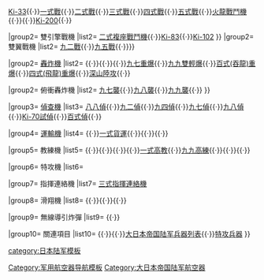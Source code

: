 {{navbox
|name = 第二次世界大戰日本陸軍航空器
|title = {{flagdeco|Empire of Japan}} [[第二次世界大战]][[大日本帝國陸軍]]航空器

|group1= [[戰鬥機]]
|list1= {{Navbox subgroup
|group1= 單翼戰機
|list1= {{Navbox subgroup
|group1= 單引擎戰機 
|list1= [[九一式戰鬥機|九一式]]{{·}}[[九七式戰鬥機]]{{·}}{{tsl|ja|キ28 (航空機)|Ki-28}}{{·}}[[Ki-33戰鬥機|Ki-33]]{{·}}[[一式戰鬥機|一式戰]]{{·}}[[二式單座戰鬥機|二式戰]]{{·}}[[三式戰鬥機|三式戰]]{{·}}[[四式戰鬥機|四式戰]]{{·}}[[五式戰鬥機|五式戰]]{{·}}[[火龍戰鬥機]]{{·}}{{tsl|ja|キ87 (航空機)|Ki-87試戰}}{{·}}[[秋水火箭戰鬥機|Ki-200]]{{·}}

|group2= 雙引擎戰機
|list2= [[二式複座戰鬥機]]{{·}}[[三菱Ki-83戰鬥機|Ki-83]]{{·}}[[Ki-102 (戰鬥機)|Ki-102]]
}}
|group2= 雙翼戰機
|list2= [[九二式戰鬥機|九二戰]]{{·}}[[九五式戰鬥機|九五戰]]{{·}}}}


|group2= [[轟炸機]]
|list2= {{Navbox subgroup
|group1= 水平轟炸機
|list1= [[九二式重轰炸机|九二重爆]]{{·}}{{tsl|ja|九三式重爆撃機|九三重爆}}{{·}}{{tsl|ja|九三式双軽爆撃機|九三雙輕爆}}{{·}}{{tsl|ja|九三式単軽爆撃機|九三單輕爆}}{{·}}[[九七式重轟炸機|九七重爆]]{{·}}[[九九式雙發輕轟炸機|九九雙輕爆]]{{·}}[[吞龍重轟炸機|百式(吞龍)重爆]]{{·}}[[四式重型轰炸机|四式(飛龍)重爆]]{{·}}[[深山轟炸機|深山陸攻]]{{·}}

|group2= 俯衝轟炸機
|list2= [[九七式俯衝轟炸機|九七襲]]{{·}}[[九八式俯衝轟炸機|九八襲]]{{·}}[[九九式俯衝轟炸機|九九襲]]{{·}}
}}

|group3= [[偵查機]]
|list3= [[八八式偵察機|八八偵]]{{·}}[[九二式偵察機|九二偵]]{{·}}[[九四式偵察機|九四偵]]{{·}}[[九七式司令部偵察機|九七偵]]{{·}}[[九八式直接協同偵察機|九八偵]]{{·}}[[Ki-70試作司令部偵察機|Ki-70試偵]]{{·}}[[百式司令部偵察機|百式偵]]{{·}}

|group4= [[運輸機]]
|list4= {{tsl|ja|九七式輸送機|九七運}}{{·}}[[一式貨運]]{{·}}{{tsl|ja|一〇〇式輸送機|百式運}}{{·}}{{tsl|ja|一式輸送機|一式運}}{{·}}{{tsl|ja|キ105 (航空機)|Ki-105運}}

|group5= 教練機
|list5= {{tsl|ja|九五式一型練習機|九五式一型教}}{{·}}{{tsl|ja|九五式二型練習機|九五式二型教}}{{·}}{{tsl|ja|九五式三型練習機|九五式三型教}}{{·}}{{tsl|ja|九〇式機上作業練習機|九〇式教}}{{·}}[[一式高教]]{{·}}[[九九式高等練習機|九九高練]]{{·}}{{tsl|ja|二式高等練習機|二式高教}}{{·}}{{tsl|ja|四式基本練習機|四式初教}}{{·}}

|group6= 特攻機
|list6= {{tsl|ja|剣 (航空機)|劍〔海軍：藤花〕}}

|group7= 指揮連絡機
|list7= [[三式指揮連絡機]]

|group8= 滑翔機
|list8= {{tsl|ja|ク1 (航空機)|ク-1}}{{·}}{{tsl|ja|ク-7 (航空機)|ク-7}}{{·}}{{tsl|ja|ク-8 (航空機)|ク-8}}{{·}}{{tsl|ja|秋草|秋草}}

|group9= 無線導引炸彈
|list9= {{tsl|ja|イ号一型甲無線誘導弾|一型甲}}{{·}}{{tsl|ja|イ号一型乙無線誘導弾|一型乙}}

|group10= 關連項目
|list10= {{tsl|ja|日本製航空機の一覧||日本製飛機列表}}{{·}}{{tsl|ja|軍用機の命名規則 (日本)||命名規則}}{{·}}[[大日本帝国陆军兵器列表]]{{·}}[[特攻兵器]]
}}<noinclude>

[[Category:军用航空器导航模板]]
[[Category:大日本帝国陆军航空器]]
[[category:日本陆军模板]]
</noinclude>